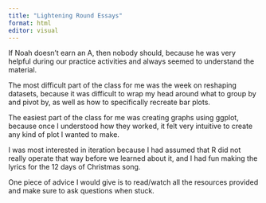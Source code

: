 ```yaml
---
title: "Lightening Round Essays"
format: html
editor: visual
---
```


If Noah doesn't earn an A, then nobody should, because he was very helpful during our practice activities and always seemed to understand the material.

The most difficult part of the class for me was the week on reshaping datasets, because it was difficult to wrap my head around what to group by and pivot by, as well as how to specifically recreate bar plots.

The easiest part of the class for me was creating graphs using ggplot, because once I understood how they worked, it felt very intuitive to create any kind of plot I wanted to make.

I was most interested in iteration because I had assumed that R did not really operate that way before we learned about it, and I had fun making the lyrics for the 12 days of Christmas song.

One piece of advice I would give is to read/watch all the resources provided and make sure to ask questions when stuck.

